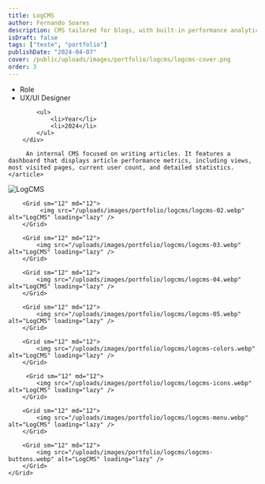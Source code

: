 ```yaml
---
title: LogCMS
author: Fernando Soares
description: CMS tailored for blogs, with built-in performance analytics.
isDraft: false
tags: ["teste", "portfolio"]
publishDate: "2024-04-07"
cover: /public/uploads/images/portfolio/logcms/logcms-cover.png
order: 3
---
```


<section class="wrap">
    <article class="content-article">
        <div class="work-data">
            <ul>
                <li>Role</li>
                <li>UX/UI Designer</li>
            </ul>

            <ul>
                <li>Year</li>
                <li>2024</li>
            </ul>
        </div>
        
         An internal CMS focused on writing articles. It features a dashboard that displays article performance metrics, including views, most visited pages, current user count, and detailed statistics.
    </article>
</section>

<section class="wrap-wide">
    <Grid isContainer>
        <Grid sm="12" md="12">
            <img src="/uploads/images/portfolio/logcms/logcms-01.webp" alt="LogCMS" loading="lazy" />
        </Grid>

        <Grid sm="12" md="12">
             <img src="/uploads/images/portfolio/logcms/logcms-02.webp" alt="LogCMS" loading="lazy" />
        </Grid>

        <Grid sm="12" md="12">
            <img src="/uploads/images/portfolio/logcms/logcms-03.webp" alt="LogCMS" loading="lazy" />
        </Grid>

        <Grid sm="12" md="12">
            <img src="/uploads/images/portfolio/logcms/logcms-04.webp" alt="LogCMS" loading="lazy" />
        </Grid>

        <Grid sm="12" md="12">
            <img src="/uploads/images/portfolio/logcms/logcms-05.webp" alt="LogCMS" loading="lazy" />
        </Grid>

        <Grid sm="12" md="12">
            <img src="/uploads/images/portfolio/logcms/logcms-colors.webp" alt="LogCMS" loading="lazy" />
        </Grid>

         <Grid sm="12" md="12">
            <img src="/uploads/images/portfolio/logcms/logcms-icons.webp" alt="LogCMS" loading="lazy" />
        </Grid>

        <Grid sm="12" md="12">
            <img src="/uploads/images/portfolio/logcms/logcms-menu.webp" alt="LogCMS" loading="lazy" />
        </Grid>

        <Grid sm="12" md="12">
            <img src="/uploads/images/portfolio/logcms/logcms-buttons.webp" alt="LogCMS" loading="lazy" />
        </Grid>
    </Grid>
</section>